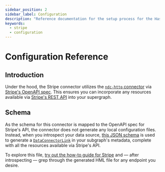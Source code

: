 ```yaml
---
sidebar_position: 2
sidebar_label: Configuration
description: "Reference documentation for the setup process for the Hasura Stripe connector."
keywords:
  - stripe
  - configuration
---
```


# Configuration Reference

## Introduction

Under the hood, the Stripe connector utilizes the [`ndc-http` connector](https://github.com/hasura/ndc-http) via
[Stripe's OpenAPI spec](https://github.com/stripe/openapi). This ensures you can incorporate any resources available via
[Stripe's REST API](https://docs.stripe.com/api) into your supergraph.

## Schema

As the schema for this connector is mapped to the OpenAPI spec for Stripe's API, the connector does not generate any
local configuration files. Instead, when you introspect your data source,
[this JSON schema](https://raw.githubusercontent.com/hasura/ndc-stripe/refs/heads/main/config/schema.json) is used to
generate a [`DataConnectorLink`](/reference/metadata-reference/data-connector-links.mdx) in your subgraph's metadata,
complete with all the resources available via Stripe's API.

To explore this file, [try out the how-to guide for Stripe](/how-to-build-with-ddn/with-stripe.mdx) and — after
introspecting — grep through the generated HML file for any endpoint you desire.
